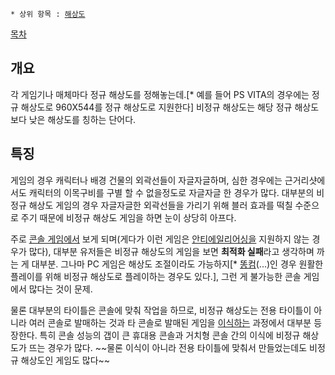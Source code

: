  * 상위 항목 : [[해상도]]

[[목차]]

== 개요 ==
각 게임기나 매체마다 정규 해상도를 정해놓는데.[* 예를 들어 PS VITA의 경우에는 정규 해상도로 960X544를 정규 해상도로 지원한다] 비정규 해상도는 해당 정규 해상도보다 낮은 해상도를 칭하는 단어다.

== 특징 ==
게임의 경우 캐릭터나 배경 건물의 외곽선들이 자글자글하며, 심한 경우에는 근거리샷에서도 캐릭터의 이목구비를 구별 할 수 없을정도로 자글자글 한 경우가 많다. 대부분의 비정규 해상도 게임의 경우 자글자글한 외곽선들을 가리기 위해 블러 효과를 떡칠 수준으로 주기 때문에 비정규 해상도 게임을 하면 눈이 상당히 아프다.

주로 [[콘솔 게임]]에서 보게 되며(게다가 이런 게임은 [[안티에일리어싱]]을 지원하지 않는 경우가 많다), 대부분 유저들은 비정규 해상도의 게임을 보면 '''최적화 실패'''라고 생각하며 까는 게 대부분. 그나마 PC 게임은 해상도 조절이라도 가능하지[* [[똥컴]](...)인 경우 원활한 플레이를 위해 비정규 해상도로 플레이하는 경우도 있다.], 그런 게 불가능한 콘솔 게임에서 많다는 것이 문제.

물론 대부분의 타이틀은 콘솔에 맞춰 작업을 하므로, 비정규 해상도는 전용 타이틀이 아니라 여러 콘솔로 발매하는 것과 타 콘솔로 발매된 게임을 [[이식]]하는 과정에서 대부분 등장한다. 특히 콘솔 성능의 갭이 큰 휴대용 콘솔과 거치형 콘솔 간의 이식에 비정규 해상도가 뜨는 경우가 많다.
~~물론 이식이 아니라 전용 타이틀에 맞춰서 만들었는데도 비정규 해상도인 게임도 많다~~
